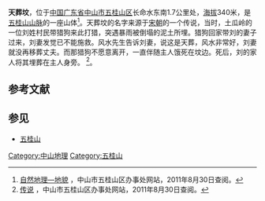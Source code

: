 {{Infobox mountain
| Name = 天葬坟
| Photo            = 
| Photo size       = 
| Caption          = 五桂山脉
| Elevation = 340米
| Location = [[中国|中国]][[广东省|广东省]][[中山市|中山市]]
| Coordinates = 
}}
'''天葬坟'''，位于[[中华人民共和国|中国]][[广东省|广东省]][[中山市|中山市]][[五桂山区|五桂山区]]长命水东南1.7公里处，[[海拔|海拔]]340米，是[[五桂山山脉|五桂山山脉]]的一座山体<ref>[http://www.wuguishan.gov.cn/zwgk/zwgk_content.php?sub_id=201&news_id=33811 自然地理—地貌] {{Wayback|url=http://www.wuguishan.gov.cn/zwgk/zwgk_content.php?sub_id=201&news_id=33811 |date=20140222013914 }}，中山市五桂山区办事处网站，2011年8月30日查阅。</ref>。天葬坟的名字来源于[[宋朝|宋朝]]的一个传说，当时，土瓜岭的一位刘姓村民带猎狗来此打猎，突遇暴雨被倒塌的泥土所埋。猎狗回家带刘的妻子过来，刘妻发觉已不能施救。风水先生告诉刘妻，说这是天葬，风水非常好，刘妻就没再移葬丈夫。而那猎狗不愿意离开，一直伴随主人饿死在坟边。死后，刘的家人将其埋葬在主人身旁。
<ref>[http://www.wuguishan.gov.cn/qyfw/qyfw_content.php?sub_id=142&news_id=34059 传说] {{Wayback|url=http://www.wuguishan.gov.cn/qyfw/qyfw_content.php?sub_id=142&news_id=34059 |date=20110904153849 }}，中山市五桂山区办事处网站，2011年8月30日查阅。</ref>。

==参考文献==
{{reflist}}

==参见==
*[[五桂山|五桂山]]

[[Category:中山地理|Category:中山地理]]
[[Category:五桂山|Category:五桂山]]